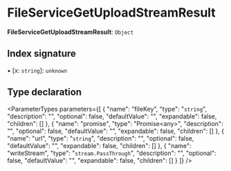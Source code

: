 
# FileServiceGetUploadStreamResult

 **FileServiceGetUploadStreamResult**: `Object`

## Index signature

▪ [x: `string`]: `unknown`

## Type declaration

<ParameterTypes parameters={[
  {
    "name": "fileKey",
    "type": "`string`",
    "description": "",
    "optional": false,
    "defaultValue": "",
    "expandable": false,
    "children": []
  },
  {
    "name": "promise",
    "type": "Promise&#60;any&#62;",
    "description": "",
    "optional": false,
    "defaultValue": "",
    "expandable": false,
    "children": []
  },
  {
    "name": "url",
    "type": "`string`",
    "description": "",
    "optional": false,
    "defaultValue": "",
    "expandable": false,
    "children": []
  },
  {
    "name": "writeStream",
    "type": "`stream.PassThrough`",
    "description": "",
    "optional": false,
    "defaultValue": "",
    "expandable": false,
    "children": []
  }
]} />
